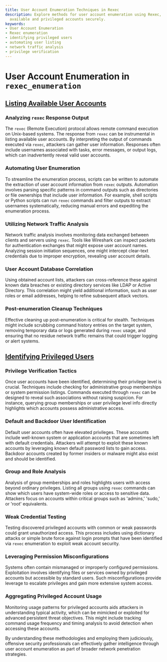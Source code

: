 ```yaml
---
title: User Account Enumeration Techniques in Rexec
description: Explore methods for user account enumeration using Rexec, identifying
  available and privileged accounts securely.
keywords:
- User Account Enumeration
- Rexec enumeration
- identifying privileged users
- automating user listing
- network traffic analysis
- privilege verification
---
```


# User Account Enumeration in `rexec_enumeration`

## [Listing Available User Accounts](offensive/network/enumeration/rexec_enumeration/user_account_enumeration/listing_available_user_accounts)

### Analyzing `rexec` Response Output

The `rexec` (Remote Execution) protocol allows remote command execution on Unix-based systems. The response from `rexec` can be instrumental in listing available user accounts. By interpreting the output of commands executed via `rexec`, attackers can gather user information. Responses often include usernames associated with tasks, error messages, or output logs, which can inadvertently reveal valid user accounts.

### Automating User Enumeration

To streamline the enumeration process, scripts can be written to automate the extraction of user account information from `rexec` outputs. Automation involves parsing specific patterns in command outputs such as directories or file ownerships that include user information. For example, shell scripts or Python scripts can run `rexec` commands and filter outputs to extract usernames systematically, reducing manual errors and expediting the enumeration process.

### Utilizing Network Traffic Analysis

Network traffic analysis involves monitoring data exchanged between clients and servers using `rexec`. Tools like Wireshark can inspect packets for authentication exchanges that might expose user account names. Analyzing session initiation sequences, one might intercept clear-text credentials due to improper encryption, revealing user account details.

### User Account Database Correlation

Using obtained account lists, attackers can cross-reference these against known data breaches or existing directory services like LDAP or Active Directory. This correlation might yield additional information, such as user roles or email addresses, helping to refine subsequent attack vectors.

### Post-enumeration Cleanup Techniques

Effective cleaning up post-enumeration is critical for stealth. Techniques might include scrubbing command history entries on the target system, removing temporary data or logs generated during `rexec` usage, and ensuring that no residue network traffic remains that could trigger logging or alert systems.

## [Identifying Privileged Users](offensive/network/enumeration/rexec_enumeration/user_account_enumeration/identifying_privileged_users)

### Privilege Verification Tactics

Once user accounts have been identified, determining their privilege level is crucial. Techniques include checking for administrative group memberships or system permission listings. Commands executed through `rexec` can be designed to reveal such associations without raising suspicion. For instance, querying group memberships or user privilege level info directly highlights which accounts possess administrative access.

### Default and Backdoor User Identification

Default user accounts often have elevated privileges. These accounts include well-known system or application accounts that are sometimes left with default credentials. Attackers will attempt to exploit these known accounts by leveraging known default password lists to gain access. Backdoor accounts created by former insiders or malware might also exist and should be identified.

### Group and Role Analysis

Analysis of group memberships and roles highlights users with access beyond ordinary privileges. Listing all groups using `rexec` commands can show which users have system-wide roles or access to sensitive data. Attackers focus on accounts within critical groups such as 'admins,' 'sudo,' or 'root' equivalents.

### Weak Credential Testing

Testing discovered privileged accounts with common or weak passwords could grant unauthorized access. This process includes using dictionary attacks or simple brute force against login prompts that have been identified via `rexec` enumeration to exploit weak account security.

### Leveraging Permission Misconfigurations

Systems often contain mismanaged or improperly configured permissions. Exploitation involves identifying files or services owned by privileged accounts but accessible by standard users. Such misconfigurations provide leverage to escalate privileges and gain more extensive system access.

### Aggregating Privileged Account Usage

Monitoring usage patterns for privileged accounts aids attackers in understanding typical activity, which can be mimicked or exploited for advanced persistent threat objectives. This might include tracking command usage frequency and timing analysis to avoid detection when accessing these accounts.

By understanding these methodologies and employing them judiciously, offensive security professionals can effectively gather intelligence through user account enumeration as part of broader network penetration strategies.